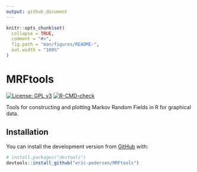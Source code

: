 ```yaml
---
output: github_document
---
```


<!-- README.md is generated from README.Rmd. Please edit that file -->

```r
knitr::opts_chunk$set(
  collapse = TRUE,
  comment = "#>",
  fig.path = "man/figures/README-",
  out.width = "100%"
)
```

# MRFtools

<!-- badges: start -->
[![License: GPL v3](https://img.shields.io/badge/License-GPLv3-blue.svg)](https://www.gnu.org/licenses/gpl-3.0)
[![R-CMD-check](https://github.com/eric-pedersen/MRFtools/workflows/R-CMD-check/badge.svg)](https://github.com/eric-pedersen/MRFtools/actions)
<!-- [![Codecov test coverage](https://codecov.io/gh/eric-pedersen/MRFtools/branch/main/graph/badge.svg)](https://app.codecov.io/gh/eric-pedersen/MRFtools) -->
<!-- [![Downloads](https://cranlogs.r-pkg.org/badges/sspm?color=brightgreen)](https://CRAN.R-project.org/package=sspm/) -->
<!-- [![Latest Release](https://img.shields.io/github/v/release/eric-pedersen/MRFtools?label=Latest%20Release)](https://github.com/eric-pedersen/MRFtools/releases/latest) -->
<!-- [![CRAN Version](https://img.shields.io/cran/v/sspm?label=CRAN%20Version)](https://CRAN.R-project.org/package=sspm) -->
<!-- [![GitHub Version](https://img.shields.io/github/r-package/v/eric-pedersen/MRFtools?label=GitHub%20Version)](https://github.com/eric-pedersen/MRFtools/blob/main/DESCRIPTION) -->
<!-- badges: end -->

Tools for constructing and plotting Markov Random Fields in R for graphical data.

## Installation

You can install the development version from [GitHub](https://github.com/) with:
``` r
# install.packages("devtools")
devtools::install_github("eric-pedersen/MRFtools")
```
